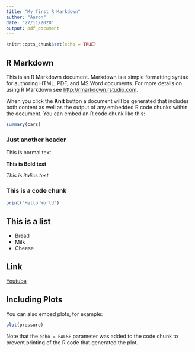 ```yaml
---
title: "My first R Markdown"
author: "Aaron"
date: "27/11/2020"
output: pdf_document
---
```


```r
knitr::opts_chunk$set(echo = TRUE)
```

## R Markdown

This is an R Markdown document. Markdown is a simple formatting syntax for authoring HTML, PDF, and MS Word documents. For more details on using R Markdown see <http://rmarkdown.rstudio.com>.

When you click the **Knit** button a document will be generated that includes both content as well as the output of any embedded R code chunks within the document. You can embed an R code chunk like this:

```r
summary(cars)
```

### Just another header 
This is normal text.

**This is Bold text**\

*This is italics test*


### This is a code chunk
```r
print("Hello World")
```

## This is a list
- Bread
- Milk
- Cheese

## Link

[Youtube](youtube.com)


## Including Plots

You can also embed plots, for example:

```r
plot(pressure)
```

Note that the `echo = FALSE` parameter was added to the code chunk to prevent printing of the R code that generated the plot.
